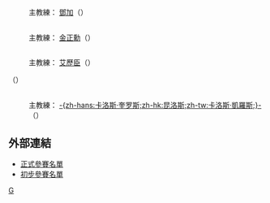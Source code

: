{{main|2010年世界杯足球賽參賽名單}}
== {{fb|BRA}} ==
:主教練：{{flagicon|BRA}} [[鄧加|鄧加]]（{{lang|en|Dunga}}）
{{nat fs start}}
{{nat fs player|no=1|pos=GK|name=[[儒利奥·塞萨尔|-{zh-hans:儒利奥·塞萨尔;zh-hk:祖利奧·施薩·索拉斯;zh-tw:儒利奧·塞薩爾;}-]]（Julio Cesar）|age={{age|birth=yes|unit=yes|1979|9|3|2010|6|11}}|caps=47|club=[[国际米兰足球俱乐部|-{zh-hans:国际米兰;zh-hk:國際米蘭;zh-tw:國際米蘭;}-]]|clubnat=ITA}}
{{nat fs player|no=2|pos=DF|name=[[麦孔·道格拉斯·西塞南多|-{zh-hans:麦孔;zh-hk:馬干;zh-tw:麥孔;}-]]（Maicon）|age={{age|birth=yes|unit=yes|1981|7|26|2010|6|11}}|caps=56|club=[[国际米兰足球俱乐部|-{zh-hans:国际米兰;zh-hk:國際米蘭;zh-tw:國際米蘭;}-]]|clubnat=ITA}}
{{nat fs player|no=3|pos=DF|name=[[卢西奥|-{zh-hans:卢西奥;zh-hk:盧斯奧;zh-tw:盧西奧;}-]]（Lucio） [[File:Captain_sports.svg|18px]]|age={{age|birth=yes|unit=yes|1978|5|8|2010|6|11}}|caps=89|club=[[国际米兰足球俱乐部|-{zh-hans:国际米兰;zh-hk:國際米蘭;zh-tw:國際米蘭;}-]]|clubnat=ITA}}
{{nat fs player|no=4|pos=DF|name=[[胡安·西尔维拉·多斯·桑托斯|-{zh-hans:胡安;zh-hk:祖安;zh-tw:胡安;}-]]（Juan）|age={{age|birth=yes|unit=yes|1979|2|1|2010|6|11}}|caps=73|club=[[罗马足球俱乐部|-{zh-hans:罗马;zh-hk:羅馬;zh-tw:羅馬;}-]]|clubnat=ITA}}
{{nat fs player|no=5|pos=MF|name=[[菲利佩·梅洛|-{zh-hans:菲利佩·梅洛;zh-hk:美路;zh-tw:菲利佩·梅洛;}-]]（Felipe Melo）|age={{age|birth=yes|unit=yes|1983|8|26|2010|6|11}}|caps=16|club=[[尤文图斯足球俱乐部|-{zh-hans:尤文图斯;zh-hk:祖雲達斯;zh-tw:尤文圖斯;}-]]|clubnat=ITA}}
{{nat fs player|no=6|pos=DF|name=[[米歇尔·巴斯托斯|-{zh-hans:米歇尔·巴斯托斯;zh-hk:米高·巴斯圖斯;zh-tw:米歇爾·巴斯托斯;}-]]（Michel Bastos）|age={{age|birth=yes|unit=yes|1983|8|2|2010|6|11}}|caps=3|club=[[里昂足球俱乐部|-{zh-hans:里昂;zh-hk:里昂;zh-tw:里昂;}-]]|clubnat=FRA}}
{{nat fs player|no=7|pos=MF|name=[[埃拉诺|-{zh-hans:埃拉诺;zh-hk:艾蘭奴;zh-tw:埃拉諾;}-]]（Elano）|age={{age|birth=yes|unit=yes|1981|6|14|2010|6|11}}|caps=41|club=[[加拉塔萨雷体育俱乐部|-{zh-hans:加拉塔萨雷;zh-hk:加拉塔沙雷;zh-tw:加拉塔薩雷;}-]]|clubnat=TUR}}
{{nat fs player|no=8|pos=MF|name=[[吉爾伯托·席爾瓦|-{zh-hans:吉尔伯托·席尔瓦;zh-hk:基拔圖施華;zh-tw:吉爾伯托·席爾瓦;}-]]（Gilberto Silva）|age={{age|birth=yes|unit=yes|1976|10|7|2010|6|11}}|caps=86|club=[[帕纳辛奈科斯足球俱乐部|-{zh-hans:帕纳辛奈科斯;zh-hk:彭拿典奈高斯;zh-tw:帕納辛奈科斯;}-]]|clubnat=GRE}}
{{nat fs player|no=9|pos=FW|name=[[路易斯·法比亚诺|-{zh-hans:路易斯·法比亚诺;zh-hk:路爾斯·法比安奴;zh-tw:路易斯·法比亞諾;}-]]（Luis Fabiano）|age={{age|birth=yes|unit=yes|1980|11|8|2010|6|11}}|caps=36|club=[[塞维利亚足球俱乐部|-{zh-hans:塞维利亚;zh-hk:西維爾;zh-tw:塞維利亞;}-]]|clubnat=ESP}}
{{nat fs player|no=10|pos=MF|name=[[卡卡|卡卡]]（Kaka）|age={{age|birth=yes|unit=yes|1982|4|22|2010|6|11}}|caps=76|club=[[皇家马德里足球俱乐部|-{zh-hans:皇家马德里;zh-hk:皇家馬德里;zh-tw:皇家馬德里;}-]]|clubnat=ESP}}
{{nat fs player|no=11|pos=FW|name=[[罗比尼奥|-{zh-hans:罗比尼奥;zh-hk:羅賓奴;zh-tw:羅比尼奧;}-]]（Robinho）|age={{age|birth=yes|unit=yes|1984|1|25|2010|6|11}}|caps=73|club=[[桑托斯足球俱乐部|-{zh-hans:桑托斯;zh-hk:山度士;zh-tw:桑托斯;}-]]|clubnat=BRA}}
{{nat fs player|no=12|pos=GK|name=[[靴里奴·高美斯|-{zh-hans:戈麦斯;zh-hk:高美斯;zh-tw:戈麥斯;}-]]（Gomes）|age={{age|birth=yes|unit=yes|1981|2|15|2010|6|11}}|caps=9|club=[[托特纳姆热刺足球俱乐部|-{zh-hans:托特纳姆热刺;zh-hk:托定咸熱刺;zh-tw:托特納姆熱刺;}-]]|clubnat=ENG}}
{{nat fs player|no=13|pos=DF|name=[[丹尼尔·阿尔维斯|-{zh-hans:丹尼尔·阿尔维斯;zh-hk:丹尼爾·艾維斯·達施華;zh-tw:丹尼爾·阿爾維斯;}-]]（Dani Alves）|age={{age|birth=yes|unit=yes|1983|5|6|2010|6|11}}|caps=33|club=[[巴塞罗那足球俱乐部|-{zh-hans:巴塞罗那;zh-hk:巴塞隆拿;zh-tw:巴塞隆納;}-]]|clubnat=ESP}}
{{nat fs player|no=14|pos=DF|name=[[路易松|-{zh-hans:路易松;zh-hk:安達臣·雷沙奧;zh-tw:路易松;}-]]（Luisao）|age={{age|birth=yes|unit=yes|1981|2|13|2010|6|11}}|caps=40|club=[[本菲卡足球俱乐部|-{zh-hans:本菲卡;zh-hk:賓菲加;zh-tw:本菲卡;}-]]|clubnat=POR}}
{{nat fs player|no=15|pos=DF|name=[[蒂亚戈·席尔瓦|-{zh-hans:蒂亚戈·席尔瓦;zh-hk:泰亞高施華;zh-tw:蒂亞戈·席爾瓦;}-]]（Thiago Silva）|age={{age|birth=yes|unit=yes|1984|9|22|2010|6|11}}|caps=4|club=[[AC米兰|-{zh-hans:AC米兰;zh-hk:AC米蘭;zh-tw:AC米蘭;}-]]|clubnat=ITA}}
{{nat fs player|no=16|pos=DF|name=[[吉尔伯托|-{zh-hans:吉尔伯托;zh-hk:基拔圖;zh-tw:吉爾伯托;}-]]（Gilberto Melo）|age={{age|birth=yes|unit=yes|1976|4|25|2010|6|11}}|caps=32|club=[[克鲁塞罗体育俱乐部|-{zh-hans:克鲁塞罗;zh-hk:高士路;zh-tw:克魯塞羅;}-]]|clubnat=BRA}}
{{nat fs player|no=17|pos=MF|name=[[若苏埃|-{zh-hans:若苏埃;zh-hk:祖素;zh-tw:若蘇埃;}-]]（Josue）|age={{age|birth=yes|unit=yes|1979|7|19|2010|6|11}}|caps=26|club=[[沃尔夫斯堡足球俱乐部|-{zh-hans:沃尔夫斯堡;zh-hk:禾夫斯堡;zh-tw:狼堡;}-]]|clubnat=GER}}
{{nat fs player|no=18|pos=MF|name=[[拉米雷斯|-{zh-hans:拉米雷斯;zh-hk:拉美利斯;zh-tw:拉米雷斯;}-]]（Ramires）|age={{age|birth=yes|unit=yes|1987|3|24|2010|6|11}}|caps=11|club=[[本菲卡足球俱乐部|-{zh-hans:本菲卡;zh-hk:賓菲加;zh-tw:本菲卡;}-]]|clubnat=POR}}
{{nat fs player|no=19|pos=MF|name=[[儒利奥·巴普蒂斯塔|-{zh-hans:儒利奥·巴普蒂斯塔;zh-hk:祖利奧·施薩·巴迪斯達;zh-tw:儒利奧·巴普蒂斯塔;}-]]（Julio Baptista）|age={{age|birth=yes|unit=yes|1981|10|1|2010|6|11}}|caps=45|club=[[罗马足球俱乐部|-{zh-hans:罗马;zh-hk:羅馬;zh-tw:羅馬;}-]]|clubnat=ITA}}
{{nat fs player|no=20|pos=MF|name=[[若泽·克莱伯森|-{zh-hans:克莱伯森;zh-hk:基巴臣;zh-tw:克萊伯森;}-]]（Kleberson）|age={{age|birth=yes|unit=yes|1979|6|19|2010|6|11}}|caps=31|club=[[弗拉门戈体育俱乐部|-{zh-hans:弗拉门戈;zh-hk:法林明高;zh-tw:弗拉門戈;}-]]|clubnat=BRA}}
{{nat fs player|no=21|pos=FW|name=[[尼尔玛·奥诺拉托·达·席尔瓦|-{zh-hans:尼尔玛;zh-hk:尼爾馬;zh-tw:尼爾馬;}-]]（Nilmar）|age={{age|birth=yes|unit=yes|1984|7|14|2010|6|11}}|caps=15|club=[[比利亚雷亚尔足球俱乐部|-{zh-hans:比利亚雷亚尔;zh-hk:維拉利爾;zh-tw:比利亞雷亞爾;}-]]|clubnat=ESP}}
{{nat fs player|no=22|pos=GK|name=[[多尼·亚历山大·马拉戈|多尼]]（Doni）|age={{age|birth=yes|unit=yes|1979|10|22|2010|6|11}}|caps=10|club=[[罗马足球俱乐部|-{zh-hans:罗马;zh-hk:羅馬;zh-tw:羅馬;}-]]|clubnat=ITA}}
{{nat fs player|no=23|pos=FW|name=[[格拉菲特|-{zh-hans:格拉菲特;zh-hk:加菲迪;zh-tw:格菲迪;}-]]（Grafite）|age={{age|birth=yes|unit=yes|1979|4|2|2010|6|11}}|caps=2|club=[[沃尔夫斯堡足球俱乐部|-{zh-hans:沃尔夫斯堡;zh-hk:禾夫斯堡;zh-tw:狼堡;}-]]|clubnat=GER}}
{{nat fs end}}

== {{fb|PRK}} ==
:主教練：{{flagicon|PRK}} [[金正勳|金正勳]]（{{lang|en|Vladimír Weiss}}）
{{nat fs start}}
{{nat fs player|no=1|pos=GK|name=[[李明國|李明國]]（Ri Myong-Guk）|age={{age|birth=yes|unit=yes|1986|9|9|2010|6|11}}|caps=28|club=[[平壤體育團|平壤城]]|clubnat=PRK}}
{{nat fs player|no=2|pos=DF|name=[[車正赫|車正赫]]（Cha Jong-Hyok）|age={{age|birth=yes|unit=yes|1985|9|25|2010|6|11}}|caps=31|club=[[鴨綠江體育團|鴨綠江]]|clubnat=PRK}}
{{nat fs player|no=3|pos=DF|name=[[李俊一|李俊一]]（Ri Jun-Il）|age={{age|birth=yes|unit=yes|1987|8|24|2010|6|11}}|caps=26|club=[[小白水體育團|小白水]]|clubnat=PRK}}
{{nat fs player|no=4|pos=MF|name=[[朴南哲|朴南哲]]（Pak Nam-Chol）|age={{age|birth=yes|unit=yes|1985|7|2|2010|6|11}}|caps=35|club=[[4.25體育團|4.25]]|clubnat=PRK}}
{{nat fs player|no=5|pos=DF|name=[[李光川|李光川]]（Ri Kwang-Chon）|age={{age|birth=yes|unit=yes|1985|9|4|2010|6|11}}|caps=41|club=[[4.25體育團|4.25]]|clubnat=PRK}}
{{nat fs player|no=6|pos=FW|name=[[金琴一|金琴一]]（Kim Kum-Il）|age={{age|birth=yes|unit=yes|1987|10|10|2010|6|11}}|caps=11|club=[[4.25體育團|4.25]]|clubnat=PRK}}
{{nat fs player|no=7|pos=FW|name=[[安哲赫|安哲赫]]（An Chol-Hyok）|age={{age|birth=yes|unit=yes|1985|6|27|2010|6|11}}|caps=16|club=[[鯉明水體育團|鯉明水]]|clubnat=PRK}}
{{nat fs player|no=8|pos=MF|name=[[志尹南|志尹南]]（Ji Yun-Nam）|age={{age|birth=yes|unit=yes|1976|11|20|2010|6|11}}|caps=23|club=[[4.25體育團|4.25]]|clubnat=PRK}}
{{nat fs player|no=9|pos=FW|name=[[鄭大世|鄭大世]]（Jong Tae-Se）|age={{age|birth=yes|unit=yes|1984|3|2|2010|6|11}}|caps=20|club=[[川崎前鋒|川崎前鋒]]|clubnat=JPN}}
{{nat fs player|no=10|pos=FW|name=[[洪映早|洪映早]]（Hong Yong-Jo） ([[Captain_(association_football)|c]])|age={{age|birth=yes|unit=yes|1982|5|22|2010|6|11}}|caps=40|club=[[羅斯托|羅斯托]]|clubnat=RUS}}
{{nat fs player|no=11|pos=MF|name=[[文人國|文人國]]（Mun In-Guk）|age={{age|birth=yes|unit=yes|1978|9|29|2010|6|11}}|caps=42|club=[[4.25體育團|4.25]]|clubnat=PRK}}
{{nat fs player|no=12|pos=FW|name=[[崔金哲|崔金哲]]（Choe Kum-Chol）|age={{age|birth=yes|unit=yes|1987|2|9|2010|6|11}}|caps=16|club=[[4.25體育團|4.25]]|clubnat=PRK}}
{{nat fs player|no=13|pos=DF|name=[[朴哲鎮|朴哲鎮]]（Pak Chol-Jin）|age={{age|birth=yes|unit=yes|1985|9|5|2010|6|11}}|caps=34|club=[[鴨綠江體育團|鴨綠江]]|clubnat=PRK}}
{{nat fs player|no=14|pos=DF|name=[[朴南哲|朴南哲]]（Pak Nam-Chol）|age={{age|birth=yes|unit=yes|1988|10|3|2010|6|11}}|caps=12|club=[[鴨綠江體育團|鴨綠江]]|clubnat=PRK}}
{{nat fs player|no=15|pos=MF|name=[[金永峻|金永峻]]（Kim Yong-Jun）|age={{age|birth=yes|unit=yes|1983|7|19|2010|6|11}}|caps=52|club=[[平壤體育團|平壤城]]|clubnat=PRK}}
{{nat fs player|no=16|pos=DF|name=[[南成哲|南成哲]]（Nam Song-Chol）|age={{age|birth=yes|unit=yes|1982|5|7|2010|6|11}}|caps=41|club=[[4.25體育團|4.25]]|clubnat=PRK}}
{{nat fs player|no=17|pos=MF|name=[[安英學|安英學]]（An Young-Hak）|age={{age|birth=yes|unit=yes|1978|10|25|2010|6|11}}|caps=24|club=[[大宮松鼠|大宮松鼠]]|clubnat=JPN}}
{{nat fs player|no=18|pos=GK|name=[[金明吉|金明吉]]（Kim Myong-Gil）|age={{age|birth=yes|unit=yes|1984|10|16|2010|6|11}}|caps=10|club=[[鴨綠江體育團|鴨綠江]]|clubnat=PRK}}
{{nat fs player|no=19|pos=MF|name=[[李哲民|李哲民]]（Ri Chol-Myong）|age={{age|birth=yes|unit=yes|1988|2|18|2010|6|11}}|caps=10|club=[[平壤體育團|平壤城]]|clubnat=PRK}}
{{nat fs player|no=20|pos=GK|name=[[金明元|金明元]]（Kim Myong-Won）|age={{age|birth=yes|unit=yes|1983|7|15|2010|6|11}}|caps=9|club=[[鴨綠江體育團|鴨綠江]]|clubnat=PRK}}
{{nat fs player|no=21|pos=DF|name=[[李光赫|李光榮]]（Ri Kwang-Hyok）|age={{age|birth=yes|unit=yes|1987|8|17|2010|6|11}}|caps=15|club=[[輕工業省體育團|輕工業省]]|clubnat=PRK}}
{{nat fs player|no=22|pos=MF|name=[[金京一|金京一]]（Kim Kyong-Il）|age={{age|birth=yes|unit=yes|1988|12|11|2010|6|11}}|caps=7|club=[[鯉明水體育團|鯉明水]]|clubnat=PRK}}
{{nat fs player|no=23|pos=MF|name=[[朴成赫|朴成赫]]（Pak Sung-Hyok）|age={{age|birth=yes|unit=yes|1990|5|30|2010|6|11}}|caps=3|club=[[小白水體育團|小白水]]|clubnat=PRK}}
{{nat fs end}}

== {{fb|CIV}} ==
:主教練：{{flagicon|SWE}} [[艾歷臣|艾歷臣]]（{{lang|en|Sven-Göran Eriksson}}）
{{nat fs start}}
{{nat fs player|no=|pos=GK|name=[[博巴卡·巴里|博巴卡·巴里]]（Boubacar Barry）|age={{Birth date and age2|2010|6|11|1979|12|30|df=y}}|caps=45|club=[[K.S.C._Lokeren_Oost-Vlaanderen|Lokeren]]|clubnat=BEL}}
{{nat fs player|no=|pos=GK|name=[[阿里斯蒂德斯·佐格博|阿里斯蒂德斯·佐格博]]（Aristide Zogbo）|age={{Birth date and age2|2010|6|11|1981|12|30|df=y}}|caps=6|club=[[Maccabi_Netanya_F.C.|Maccabi Netanya]]|clubnat=ISR}}
{{nat fs player|no=|pos=GK|name=[[丹尼尔·叶博亚|丹尼尔·叶博亚]]（Daniel Yeboah）|age={{age|birth=yes|unit=yes|1984|11|13|2010|6|11}}|caps=4|club=[[ASEC_Mimosas|ASEC Mimosas]]|clubnat=CIV}}
{{nat fs player|no=|pos=DF|name=[[科洛·图雷|科洛·图雷]]（Kolo Touré）|age={{age|birth=yes|unit=yes|1981|3|19|2010|6|11}}|caps=76|club=[[Manchester_City_F.C.|Manchester City]]|clubnat=ENG}}
{{nat fs player|no=|pos=DF|name=[[西亚卡·蒂耶内|西亚卡·蒂耶内]]（Siaka Tiéné）|age={{age|birth=yes|unit=yes|1982|3|22|2010|6|11}}|caps=55|club=[[Valenciennes_FC|Valenciennes]]|clubnat=FRA}}
{{nat fs player|no=|pos=DF|name=[[阿尔瑟·博卡|阿尔瑟·博卡]]（Arthur Boka）|age={{age|birth=yes|unit=yes|1983|4|2|2010|6|11}}|caps=54|club=[[VfB_Stuttgart|Stuttgart]]|clubnat=GER}}
{{nat fs player|no=|pos=DF|name=[[Emmanuel_Eboué|Emmanuel Eboué]]（Emmanuel Eboué）|age={{age|birth=yes|unit=yes|1983|6|4|2010|6|11}}|caps=52|club=[[Arsenal_F.C.|Arsenal]]|clubnat=ENG}}
{{nat fs player|no=|pos=DF|name=[[Abdoulaye_Méïté|Abdoulaye Méïté]]（Abdoulaye Méïté）|age={{age|birth=yes|unit=yes|1980|10|6|2010|6|11}}|caps=49|club=[[West_Bromwich_Albion_F.C.|West Bromwich Albion]]|clubnat=ENG}}
{{nat fs player|no=|pos=DF|name=[[Guy_Demel|Guy Demel]]（Guy Demel）|age={{age|birth=yes|unit=yes|1981|6|13|2010|6|11}}|caps=26|club=[[Hamburger_SV|Hamburg]]|clubnat=GER}}
{{nat fs player|no=|pos=DF|name=[[苏莱曼·邦巴|苏莱曼·邦巴]]（Sol Bamba）|age={{age|birth=yes|unit=yes|1985|1|13|2010|6|11}}|caps=16|club=[[Hibernian_F.C.|Hibernian]]|clubnat=SCO}}
{{nat fs player|no=|pos=DF|name=[[Steve_Gohouri|Steve Gohouri]]（Steve Gohouri）|age={{age|birth=yes|unit=yes|1981|2|8|2010|6|11}}|caps=11|club=[[Wigan_Athletic_F.C.|Wigan Athletic]]|clubnat=ENG}}
{{nat fs player|no=|pos=DF|name=[[Benjamin_Angoua|Benjamin Angoua]]（Benjamin Angoua）|age={{age|birth=yes|unit=yes|1986|11|28|2010|6|11}}|caps=7|club=[[Valenciennes_FC|Valenciennes]]|clubnat=FRA}}
{{nat fs player|no=|pos=MF|name=[[Didier_Zokora|Didier Zokora]]（Didier Zokora）|age={{age|birth=yes|unit=yes|1980|12|14|2010|6|11}}|caps=80|club=[[Sevilla_FC|Sevilla]]|clubnat=ESP}}
{{nat fs player|no=|pos=MF|name=[[Abdul_Kader_Keïta|Abdul Kader Keïta]]（Abdul Kader Keïta）|age={{age|birth=yes|unit=yes|1981|8|6|2010|6|11}}|caps=55|club=[[Galatasaray_S.K._(football_team)|Galatasaray]]|clubnat=TUR}}
{{nat fs player|no=|pos=MF|name=[[Yaya_Touré|Yaya Touré]]（Yaya Touré）|age={{age|birth=yes|unit=yes|1983|5|13|2010|6|11}}|caps=47|club=[[FC_Barcelona|Barcelona]]|clubnat=ESP}}
{{nat fs player|no=|pos=MF|name=[[Gilles_Yapi_Yapo|Gilles Yapi Yapo]]（Gilles Yapi Yapo）|age={{age|birth=yes|unit=yes|1982|1|30|2010|6|11}}|caps=46|club=[[FC_Basel|FC Basel]]|clubnat=SUI}}
{{nat fs player|no=|pos=MF|name=[[Koffi_Ndri_Romaric|Koffi Ndri Romaric]]（）|age={{age|birth=yes|unit=yes|1983|6|4|2010|6|11}}|caps=38|club=[[Sevilla_FC|Sevilla]]|clubnat=ESP}}
{{nat fs player|no=|pos=MF|name=[[Emerse_Faé|Emerse Faé]]（）|age={{age|birth=yes|unit=yes|1984|1|24|2010|6|11}}|caps=37|club=[[OGC_Nice|Nice]]|clubnat=FRA}}
{{nat fs player|no=|pos=MF|name=[[Kanga_Akalé|Kanga Akalé]]|age={{age|birth=yes|unit=yes|1981|3|7|2010|6|11}}|caps=33|club=[[RC_Lens|Lens]]|clubnat=FRA}}（）
{{nat fs player|no=|pos=MF|name=[[Emmanuel_Koné|Emmanuel Koné]]|age={{age|birth=yes|unit=yes|1986|12|31|2010|6|11}}|caps=12|club=[[FC_Internaţional_Curtea_de_Argeş|International]]|clubnat=ROU}}
{{nat fs player|no=|pos=MF|name=[[Cheick_Tioté|Cheick Tioté]]|age={{age|birth=yes|unit=yes|1986|6|21|2010|6|11}}|caps=8|club=[[FC_Twente|Twente]]|clubnat=NED}}
{{nat fs player|no=|pos=MF|name=[[Jean-Jacques_Gosso|Jean-Jacques Gosso]]|age={{Birth date and age2|2010|6|11|1983|3|15|df=y}}|caps=6|club=[[AS_Monaco_FC|Monaco]]|clubnat=FRA}}
{{nat fs player|no=|pos=FW|name=[[Didier_Drogba|Didier Drogba]]（） ([[Captain_(association_football)|c]])|age={{age|birth=yes|unit=yes|1978|3|11|2010|6|11}}|caps=63|club=[[車路士|車路士]]|clubnat=ENG}}
{{nat fs player|no=|pos=FW|name=[[Aruna_Dindane|Aruna Dindane]]（）|age={{age|birth=yes|unit=yes|1980|11|26|2010|6|11}}|caps=54|club=[[RC_Lens|Lens]]|clubnat=FRA}}
{{nat fs player|no=|pos=FW|name=[[Bakari_Koné|Bakari Koné]]（）|age={{age|birth=yes|unit=yes|1981|9|17|2010|6|11}}|caps=42|club=[[Olympique_de_Marseille|Marseille]]|clubnat=FRA}}
{{nat fs player|no=|pos=FW|name=[[Salomon_Kalou|Salomon Kalou]]（）|age={{age|birth=yes|unit=yes|1985|8|5|2010|6|11}}|caps=28|club=[[Chelsea_F.C.|Chelsea]]|clubnat=ENG}}
{{nat fs player|no=|pos=FW|name=[[Gervais_Yao_Kouassi|Gervinho]]（）|age={{age|birth=yes|unit=yes|1987|5|27|2010|6|11}}|caps=15|club=[[Lille_OSC|Lille]]|clubnat=FRA}}
{{nat fs player|no=|pos=FW|name=[[Seydou_Doumbia|Seydou Doumbia]]（）|age={{age|birth=yes|unit=yes|1987|12|31|2010|6|11}}|caps=5|club=[[BSC_Young_Boys|Young Boys]]|clubnat=SUI}}
{{nat fs player|no=|pos=FW|name=[[Lacina_Traoré|Lacina Traoré]]（）|age={{age|birth=yes|unit=yes|1990|5|20|2010|6|11}}|caps=0|club=[[CFR_Cluj|CFR Cluj]]|clubnat=ROM}}
{{nat fs end}}

== {{fb|POR}} ==
:主教練：{{flagicon|POR}} [[昆洛斯|-{zh-hans:卡洛斯·奎罗斯;zh-hk:昆洛斯;zh-tw:卡洛斯·凱羅斯;}-]]（{{lang|en|Carlos Queiroz}}）
{{nat fs start}}
{{nat fs player|no=1|pos=GK|name=[[愛德華多·卡瓦略|-{zh-hans:爱德华多; zh-hk:伊度亞度;}-]]（''Eduardo''）|age={{age|birth=yes|unit=yes|1982|9|19|2010|6|11}}|caps=12|club=[[布拉加體育會|布拉加]]|clubnat=POR}}
{{nat fs player|no=2|pos=DF|name=[[布鲁诺·阿尔维斯|-{zh-hans:布鲁诺·阿尔维斯;zh-hk:般奴·艾維斯;zh-tw:布魯諾·阿爾维斯;}-]]（Bruno Alves）|age={{age|birth=yes|unit=yes|1981|11|27|2010|6|11}}|caps=28|club=[[波尔图足球俱乐部|-{zh-hans:波尔图;zh-hk:波圖;zh-tw:波爾圖;}-]]|clubnat=POR}}
{{nat fs player|no=3|pos=DF|name=[[保羅·費拉拿|-{zh-hans:保罗·费雷拉; zh-hk:保羅·費拉拿;}-]]（Paulo Ferreira）|age={{age|birth=yes|unit=yes|1979|1|18|2010|6|11}}|caps=59|goals=0|club=[[切尔西足球俱乐部|-{zh-hans:切尔西;zh-hk:車路士;zh-tw:切爾西;}-]]|clubnat=ENG}}
{{nat fs player|no=4|pos=DF|name=[[罗兰多·豪尔赫·皮雷斯·达·丰塞卡|-{zh-hans:罗兰多;zh-hk:路蘭度;zh-tw:羅蘭度;}-]]（''Rolando''）|age={{age|birth=yes|unit=yes|1985|8|31|2010|6|11}}|caps=7|goals=0|club=[[波尔图足球俱乐部|-{zh-hans:波尔图;zh-hk:波圖;zh-tw:波爾圖;}-]]|clubnat=POR}}
{{nat fs player|no=5|pos=DF|name=[[杜達|杜達]]（''Duda''）|age={{age|birth=yes|unit=yes|1980|6|27|2010|6|11}}|caps=14|club=[[馬拉加足球俱樂部|馬拉加]]|clubnat=ESP}}
{{nat fs player|no=6|pos=DF|name=[[里卡多·卡瓦略|-{zh-hans:里卡多·卡瓦略; zh-hk:卡華奴;}-]]（Ricardo Carvalho）|age={{age|birth=yes|unit=yes|1978|5|18|2010|6|11}}|caps=60|goals=4|club=[[切尔西足球俱乐部|-{zh-hans:切尔西;zh-hk:車路士;zh-tw:切爾西;}-]]|clubnat=ENG}}
{{nat fs player|no=7|pos=FW|name=[[基斯坦奴·朗拿度|-{zh-hans:克里斯蒂亚诺·罗纳尔多; zh-hk:基斯坦奴·朗拿度; zh-tw:C羅納度;}-]]（Cristiano Ronaldo）[[File:Captain_sports.svg|18px]]|age={{age|birth=yes|unit=yes|1985|2|5|2010|6|11}}|caps=69|club=[[皇家马德里足球俱乐部|皇家馬德里]]|clubnat=ESP}}
{{nat fs player|no=8|pos=MF|name=[[柏度·文迪斯|-{zh-hans:佩德罗·门德斯;zh-hk:柏度·文迪斯;zh-tw:佩德羅·門德斯;}-]]（Pedro Mendes）|age={{age|birth=yes|unit=yes|1979|2|26|2010|6|11}}|caps=5|club=[[里斯本竞技|-{zh-hans:里斯本竞技;zh-hk:士砵亭;zh-tw:里斯本競技;}-]]|clubnat=POR}}
{{nat fs player|no=9|pos=FW|name={{tsl|en|Liédson||列特臣}}(Liédson)|age={{age|birth=yes|unit=yes|1977|12|17|2010|6|11}}|caps=7|club=[[里斯本竞技|-{zh-hans:里斯本竞技;zh-hk:士砵亭;zh-tw:里斯本競技;}-]]|clubnat=POR}}
{{nat fs player|no=10|pos=FW|name=[[丹尼·阿尔维斯|丹尼·艾維斯]](Danny)|age={{age|birth=yes|unit=yes|1983|8|7|2010|6|11}}|caps=8|club=[[圣彼得堡泽尼特足球俱乐部|-{zh-hans:泽尼特;zh-hk:辛尼特;zh-tw:澤尼特;}-]]|clubnat=RUS}}
{{nat fs player|no=11|pos=FW|name=[[西芒·萨布罗萨|森馬奧·沙保沙]](Simão)|age={{age|birth=yes|unit=yes|1979|10|31|2010|6|11}}|caps=79|club=[[马德里竞技|-{zh-hans:马德里竞技;zh-hk:馬德里體育會;zh-tw:馬德里競技;}-]]|clubnat=ESP}}
{{nat fs player|no=12|pos=GK|name=[[貝托_(葡萄牙足球運動員)|比圖]](Beto)|age={{age|birth=yes|unit=yes|1982|5|1|2010|6|11}}|caps=1|goals=0|club=[[波尔图足球俱乐部|-{zh-hans:波尔图;zh-hk:波圖;zh-tw:波爾圖;}-]]|clubnat=POR}}
{{nat fs player|no=13|pos=DF|name=[[米格尔·蒙泰罗|米基爾·蒙迪路]](Miguel Monteiro)|age={{age|birth=yes|unit=yes|1980|1|4|2010|6|11}}|caps=53|club=[[瓦倫西亞足球會|-{zh-hans:瓦伦西亚;zh-hk:華倫西亞;zh-tw:瓦倫西亞;}-]]|clubnat=ESP}}
{{nat fs player|no=14|pos=MF|name=[[米格尔·维罗索|米基爾維洛素]](Miguel Veloso)|age={{age|birth=yes|unit=yes|1986|5|11|2010|6|11}}|caps=10|club=[[里斯本竞技|-{zh-hans:里斯本竞技;zh-hk:士砵亭;zh-tw:里斯本競技;}-]]|clubnat=POR}}
{{nat fs player|no=15|pos=DF|name=[[佩佩|比比]](Pepe)|age={{age|birth=yes|unit=yes|1983|2|26|2010|6|11}}|caps=24||club=[[皇家马德里足球俱乐部|皇家馬德里]]|clubnat=ESP}}
{{nat fs player|no=16|pos=MF|name=[[劳尔·梅雷莱斯|魯爾梅利斯]](Raul Meireles)|age={{age|birth=yes|unit=yes|1983|3|17|2010|6|11}}|caps=31|club=[[波尔图足球俱乐部|-{zh-hans:波尔图;zh-hk:波圖;zh-tw:波爾圖;}-]]|clubnat=POR}}
{{nat fs player|no=17|pos=FW|name=[[蘭尼|拿尼]](Nani)|age={{age|birth=yes|unit=yes|1986|11|17|2010|6|11}}|caps=34||club=[[曼徹斯特聯足球俱樂部|曼聯]]|clubnat=ENG}}
{{nat fs player|no=18|pos=FW|name=[[乌戈·阿尔梅达|曉高·艾美達]](Hugo Almeida)|age={{age|birth=yes|unit=yes|1984|5|23|2010|6|11}}|caps=23|club=[[云达不来梅体育俱乐部|雲達不萊梅]]|clubnat=GER}}
{{nat fs player|no=19|pos=MF|name=[[蒂亚戈·门德斯|堤亞高·文迪斯]](Tiago)|age={{age|birth=yes|unit=yes|1981|5|2|2010|6|11}}|caps=49|club=[[马德里竞技|-{zh-hans:马德里竞技;zh-hk:馬德里體育會;zh-tw:馬德里競技;}-]]|clubnat=ESP}}
{{nat fs player|no=20|pos=MF|name=[[迪高|迪高]](Deco)|age={{age|birth=yes|unit=yes|1977|8|27|2010|6|11}}|caps=71|club=[[切尔西足球俱乐部|-{zh-hans:切尔西;zh-hk:車路士;zh-tw:切爾西;}-]]|clubnat=ENG}}
{{nat fs player|no=21|pos=DF|name=[[列卡度·哥斯達|列卡度·哥斯達]](Ricardo Costa)|age={{age|birth=yes|unit=yes|1981|5|16|2010|6|11}}|caps=6|club=[[里尔足球俱乐部|里尔]]|clubnat=FRA}}
{{nat fs player|no=22|pos=GK|name={{tsl|en|Daniel Fernandes (footballer)|丹尼爾·費南迪斯}}(Daniel Fernandes)|age={{age|birth=yes|unit=yes|1983|9|25|2010|6|11}}|caps=2|goals=0|club=[[塞萨洛尼基赫拉克勒斯|伊拿克里斯]]|clubnat=GRE}}
{{nat fs player|no=23|pos=DF|name=[[法比奧·干查奧|法比奧·干查奧]](Fábio Coentrão)|age={{age|birth=yes|unit=yes|1988|3|11|2010|6|11}}|caps=1|club=[[本菲卡足球俱樂部|-{zh-hans:本菲卡;zh-hk:賓菲加;zh-tw:本菲卡;}-]]|clubnat=POR}}
{{nat fs end}}

==外部連結==
*[http://www.fifa.com/mm/document/tournament/competition/01/22/85/78/fwc_2010_squadlists.pdf 正式參賽名單]{{Wayback|url=http://www.fifa.com/mm/document/tournament/competition/01/22/85/78/fwc_2010_squadlists.pdf |date=20160304042820 }}
*[http://www.fifa.com/mm/document/tournament/competition/01/20/86/87/provisional1305.pdf 初步參賽名單]{{Wayback|url=http://www.fifa.com/mm/document/tournament/competition/01/20/86/87/provisional1305.pdf |date=20140708213242 }}

{{2010年世界盃}}
{{2010年世界杯足球赛决赛圈}}

[[Category:2010年世界盃足球賽參賽名單|G]]